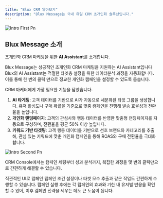 ```yaml
---
title: "Blux CRM 알아보기"
description: "Blux Message는 국내 유일 CRM 초개인화 솔루션입니다."
---
```


![Intro First Pn](/images/intro_first.png)

## Blux Message 소개

초개인화 CRM 마케팅을 위한 **AI Assistant**를 소개합니다.

Blux Message는 성공적인 초개인화 CRM 마케팅을 지원하는 AI Assistant입니다 Blux의 AI Assistant는 적절한 타겟층 설정을 위한 데이터분석 과정을 자동화합니다. 이를 통해 한 번의 클릭 만으로 정교한 개인화 캠페인을 설정할 수 있도록 돕습니다.

CRM 마케터에게 가장 필요한 기능을 담았습니다.

1. **AI 타게팅**: 고객 데이터를 기반으로 AI가 자동으로 세분화된 타겟 그룹을 생성합니다. 유저 활성도나 구매 확률을 기준으로 맞춤 캠페인을 진행해 발송 효율성과 전환율을 높입니다.
2. **개인화 랜딩페이지**: 고객의 관심사와 행동 데이터를 반영한 맞춤형 랜딩페이지를 자동으로 구성하며, 전환율을 평균 50% 이상 높입니다.
3. **키워드 기반 타겟팅**: 고객 행동 데이터를 기반으로 선호 브랜드와 카테고리를 추출해, 관심 있는 키워드에 맞춘 개인화 캠페인을 통해 ROAS와 구매 전환율을 극대화합니다.

![Intro Second Pn](/images/intro_second.png)

CRM Console에서는 캠페인 세팅부터 성과 분석까지, 복잡한 과정을 몇 번의 클릭만으로 간편하게 해결할 수 있습니다.

직관적인 UI로 캠페인 캠페인 조건 설정이나 타겟 모수 추출과 같은 작업도 간편하게 수행할 수 있습니다. 캠페인 실행 후에는 각 캠페인의 효과와 기한 내 유저별 반응을 확인할 수 있어, 이후 캠페인 전략을 세우는 데도 큰 도움이 됩니다.